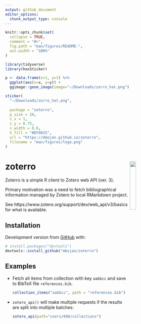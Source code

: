 ```yaml
---
output: github_document
editor_options: 
  chunk_output_type: console
---
```


<!-- README.md is generated from README.Rmd. Please edit that file -->

```r
knitr::opts_chunk$set(
  collapse = TRUE,
  comment = "#>",
  fig.path = "man/figures/README-",
  out.width = "100%"
)
```

```r
library(tidyverse)
library(hexSticker)

p <- data.frame(x=1, y=1) %>%
  ggplot(aes(x=x, y=y)) +
  ggimage::geom_image(image="~/Downloads/zorro_hat.png")

sticker(
  "~/Downloads/zorro_hat.png",
  
  package = "zoterro",
  p_size = 20,
  s_x = 1,
  s_y = 0.75,
  s_width = 0.6,
  h_fill = "#DF0025",
  url = "https://mbojan.github.io/zoterro",
  filename = "man/figures/logo.png"
)
```





# zoterro  <img src="man/figures/logo.png" align="right" width="20%" />

<!-- badges: start -->
<!-- badges: end -->

Zoterro is a simple R client to Zotero web API (ver. 3).

Primary motivation was a need to fetch bibliographical information managed by Zotero to local RMarkdown project.

See https://www.zotero.org/support/dev/web_api/v3/basics for what is available.


## Installation

Development version from [GitHub](https://github.com/) with:

```r
# install.packages("devtools")
devtools::install_github("mbojan/zoterro")
```





## Examples

- Fetch all items from collection with key `aabbcc` and save to BibTeX file `references.bib`.

    ```r
    collection_items("aabbcc", path = "references.bib")
    ```

- `zotero_api()` will make multiple requests if the results are split into multiple batches:

    ```r
    zotero_api(path="users/666/collections")
    ```

